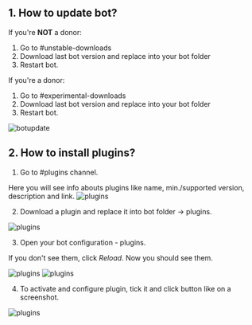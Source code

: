 ## 1. How to update bot?

If you're **NOT** a donor:

1. Go to #unstable-downloads
2. Download last bot version and replace into your bot folder
3. Restart bot.

If you're a donor:

1. Go to #experimental-downloads
2. Download last bot version and replace into your bot folder
3. Restart bot.

![botupdate](public/botupdate.png)

## 2. How to install plugins?

1. Go to #plugins channel.

Here you will see info abouts plugins like name, min./supported version, description and link.
![plugins](public/plugins1.png)


2. Download a plugin and replace it into bot folder -> plugins.

![plugins](public/plugins2.gif)

3. Open your bot configuration - plugins. 

If you don't see them, click *Reload*. Now you should see them.

![plugins](public/plugins3.png)
![plugins](public/plugins4.png)

4. To activate and configure plugin, tick it and click button like on a screenshot.

![plugins](public/plugins5.png)